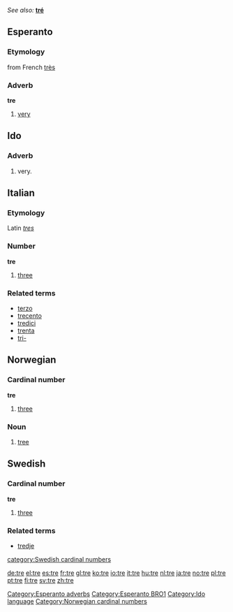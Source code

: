 ''See also:'' '''[[tré]]'''
==Esperanto==
===Etymology===
from French [[très]]
===Adverb===
'''tre'''
# [[very]]
[[Category:Esperanto adverbs]]
[[Category:Esperanto BRO1]]

==Ido==
===Adverb===
# very.
[[Category:Ido language]]

==Italian==
===Etymology===
Latin ''[[tres]]''
===Number===
'''tre''' 

# [[three]]

===Related terms===
*[[terzo]]
*[[trecento]]
*[[tredici]]
*[[trenta]]
*[[tri-]]

==Norwegian==
===Cardinal number===
[[Category:Norwegian cardinal numbers]]
'''tre'''
#[[three]]
===Noun===
{{no-noun-irreg|n|[[treet]]|[[trær]]|[[trærne]]}}
#[[tree]]

==Swedish==
===Cardinal number===
'''tre'''

#[[three]]

===Related terms===
*[[tredje]]
[[category:Swedish cardinal numbers]]

[[de:tre]]
[[el:tre]]
[[es:tre]]
[[fr:tre]]
[[gl:tre]]
[[ko:tre]]
[[io:tre]]
[[it:tre]]
[[hu:tre]]
[[nl:tre]]
[[ja:tre]]
[[no:tre]]
[[pl:tre]]
[[pt:tre]]
[[fi:tre]]
[[sv:tre]]
[[zh:tre]]